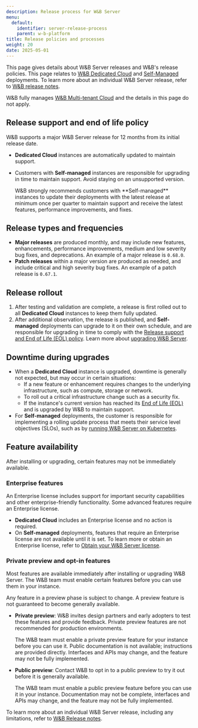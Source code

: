 ```yaml
---
description: Release process for W&B Server
menu:
  default:
    identifier: server-release-process
    parent: w-b-platform
title: Release policies and processes
weight: 20
date: 2025-05-01
---
```

This page gives details about W&B Server releases and W&B's release policies. This page relates to [W&B Dedicated Cloud](/platform/hosting/hosting-options/dedicated_cloud/) and [Self-Managed](/platform/hosting/hosting-options/self-managed/) deployments. To learn more about an individual W&B Server release, refer to [W&B release notes](/ref/release-notes/).

W&B fully manages [W&B Multi-tenant Cloud](/platform/hosting/hosting-options/saas_cloud) and the details in this page do not apply.

## Release support and end of life policy
W&B supports a major W&B Server release for 12 months from its initial release date.
- **Dedicated Cloud** instances are automatically updated to maintain support.
- Customers with **Self-managed** instances are responsible for upgrading in time to maintain support. Avoid staying on an unsupported version.

  <Note>
  W&B strongly recommends customers with **Self-managed** instances to update their deployments with the latest release at minimum once per quarter to maintain support and receive the latest features, performance improvements, and fixes.
  </Note>

## Release types and frequencies
- **Major releases** are produced monthly, and may include new features, enhancements, performance improvements, medium and low severity bug fixes, and deprecations. An example of a major release is `0.68.0`.
- **Patch releases** within a major version are produced as needed, and include critical and high severity bug fixes. An example of a patch release is `0.67.1`.

## Release rollout
1. After testing and validation are complete, a release is first rolled out to all **Dedicated Cloud** instances to keep them fully updated.
1. After additional observation, the release is published, and **Self-managed** deployments can upgrade to it on their own schedule, and are responsible for upgrading in time to comply with the [Release support and End of Life (EOL) policy](#release-support-and-end-of-life-policy). Learn more about [upgrading W&B Server](/platform/hosting/server-upgrade-process/).

## Downtime during upgrades
- When a **Dedicated Cloud** instance is upgraded, downtime is generally not expected, but may occur in certain situations:
  - If a new feature or enhancement requires changes to the underlying infrastructure, such as compute, storage or network.
  - To roll out a critical infrastructure change such as a security fix.
  - If the instance's current version has reached its [End of Life (EOL)](/platform/hosting/server-upgrade-process/) and is upgraded by W&B to maintain support.
- For **Self-managed** deployments, the customer is responsible for implementing a rolling update process that meets their service level objectives (SLOs), such as by [running W&B Server on Kubernetes](/platform/hosting/self-managed/operator-airgapped/).

## Feature availability
After installing or upgrading, certain features may not be immediately available.

### Enterprise features
An Enterprise license includes support for important security capabilities and other enterprise-friendly functionality. Some advanced features require an Enterprise license.

- **Dedicated Cloud** includes an Enterprise license and no action is required.
- On **Self-managed** deployments, features that require an Enterprise license are not available until it is set. To learn more or obtain an Enterprise license, refer to [Obtain your W&B Server license](/platform/hosting/hosting-options/self-managed#obtain-your-wb-server-license).

### Private preview and opt-in features
Most features are available immediately after installing or upgrading W&B Server. The W&B team must enable certain features before you can use them in your instance.

<Warning>
Any feature in a preview phase is subject to change. A preview feature is not guaranteed to become generally available.
</Warning>

- **Private preview**: W&B invites design partners and early adopters to test these features and provide feedback. Private preview features are not recommended for production environments.

    The W&B team must enable a private preview feature for your instance before you can use it. Public documentation is not available; instructions are provided directly. Interfaces and APIs may change, and the feature may not be fully implemented.
- **Public preview**: Contact W&B to opt in to a public preview to try it out before it is generally available.

    The W&B team must enable a public preview feature before you can use it in your instance. Documentation may not be complete, interfaces and APIs may change, and the feature may not be fully implemented.

To learn more about an individual W&B Server release, including any limitations, refer to [W&B Release notes](/ref/release-notes/).


